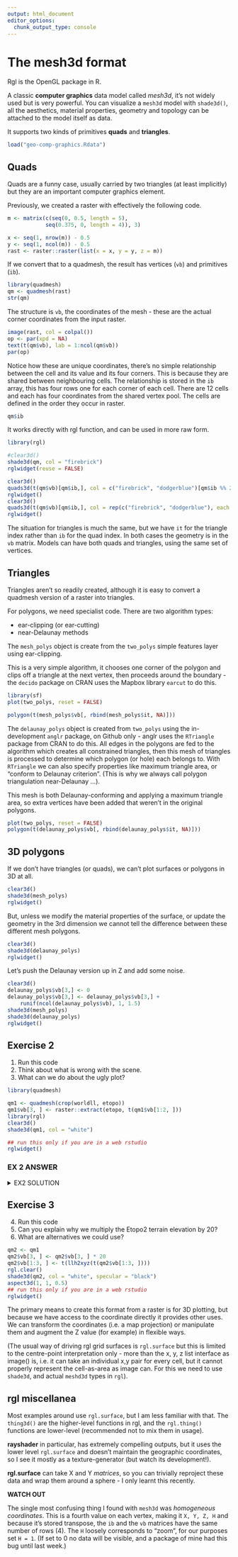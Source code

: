 ```yaml
---
output: html_document
editor_options: 
  chunk_output_type: console
---
```



# The mesh3d format





Rgl is the OpenGL package in R. 

A classic **computer graphics** data model called *mesh3d*, it's not widely used but is very powerful. You can visualize a `mesh3d` model with `shade3d()`, all the aesthetics, material properties, geometry and topology can be attached to the model
itself as data. 

It supports two kinds of primitives **quads** and **triangles**. 


```r
load("geo-comp-graphics.Rdata")
```

## Quads


Quads are a funny case, usually carried by two triangles (at least implicitly) but they are an important computer graphics element. 


Previously, we created a raster with effectively the following code. 

```r
m <- matrix(c(seq(0, 0.5, length = 5), 
            seq(0.375, 0, length = 4)), 3)

x <- seq(1, nrow(m)) - 0.5
y <- seq(1, ncol(m)) - 0.5
rast <- raster::raster(list(x = x, y = y, z = m))
```

If we convert that to a quadmesh, the result has vertices (`vb`) and primitives (`ib`). 

```r
library(quadmesh)
qm <- quadmesh(rast)
str(qm)
```


The structure is `vb`, the coordinates of the mesh - these are the
actual corner coordinates from the input raster.  

```r
image(rast, col = colpal())
op <- par(xpd = NA)
text(t(qm$vb), lab = 1:ncol(qm$vb))
par(op)
```


Notice how these are unique coordinates, there's no simple relationship between the cell and its value and its four corners. This is because they are shared between neighbouring cells. The relationship is stored in the `ib` array, this has four rows one for each corner of each cell. There are 12 cells and each has four coordinates from the shared vertex pool. The cells are defined in the order they occur in raster. 

```r
qm$ib
```

It works directly with rgl function, and can be used in more raw form. 


```r

library(rgl)

#clear3d()
shade3d(qm, col = "firebrick")
rglwidget(reuse = FALSE)


```

```r
clear3d()
quads3d(t(qm$vb)[qm$ib,], col = c("firebrick", "dodgerblue")[qm$ib %% 2 + 1])
rglwidget()
clear3d()
quads3d(t(qm$vb)[qm$ib,], col = rep(c("firebrick", "dodgerblue"), each = 4))
rglwidget()
```

The situation for triangles is much the same, but we have `it` for the triangle index rather than `ib` for the quad index. In both cases the geometry is in the `vb` matrix. Models can have both quads and triangles, using the same set of vertices. 




## Triangles

Triangles aren't so readily created, although it is easy to convert a quadmesh version of a raster into triangles. 

For polygons, we need specialist code. There are two algorithm types: 

* ear-clipping (or ear-cutting)
* near-Delaunay methods

The `mesh_polys` object is create from the `two_polys` simple features layer using ear-clipping. 

This is a very simple algorithm, it chooses one corner of the polygon and clips off a triangle at the next vertex, then proceeds around the boundary - the `decido` package on CRAN uses the Mapbox library `earcut` to do this. 

```r
library(sf)
plot(two_polys, reset = FALSE)

polygon(t(mesh_polys$vb[, rbind(mesh_polys$it, NA)]))
```


The `delaunay_polys` object is created from `two_polys` using the in-development `anglr` package, on Github only - anglr uses the `RTriangle` package from CRAN to do this. All edges in the polygons are fed to the algorithm which creates all constrained triangles, then this mesh of triangles is processed to determine which polygon (or hole) each belongs to. With `RTriangle` we can also specify properties like maximum triangle area, or "conform to Delaunay criterion". (This is why we always call polygon triangulation near-Delaunay ...). 

This mesh is both Delaunay-conforming and applying a maximum triangle area, so extra vertices have been added that weren't in the original polygons. 

```r
plot(two_polys, reset = FALSE)
polygon(t(delaunay_polys$vb[, rbind(delaunay_polys$it, NA)]))
```


## 3D polygons

If we don't have triangles (or quads), we can't plot surfaces or polygons in 3D at all. 

```r
clear3d()
shade3d(mesh_polys)
rglwidget()
```

But, unless we modify the material properties of the surface, or update the geometry in the 3rd dimension we cannot tell the difference between these different mesh polygons. 

```r
clear3d()
shade3d(delaunay_polys)
rglwidget()
```


Let's push the Delaunay version up in Z and add some noise. 

```r
clear3d()
delaunay_polys$vb[3,] <- 0
delaunay_polys$vb[3,] <- delaunay_polys$vb[3,] + 
    runif(ncol(delaunay_polys$vb), 1, 1.5)
shade3d(mesh_polys)
shade3d(delaunay_polys)
rglwidget()

```

## Exercise 2

1. Run this code 
2. Think about what is wrong with the scene. 
3. What can we do about the ugly plot? 

```r
library(quadmesh)

qm1 <- quadmesh(crop(worldll, etopo))
qm1$vb[3, ] <- raster::extract(etopo, t(qm1$vb[1:2, ]))
library(rgl)
clear3d()
shade3d(qm1, col = "white")

## run this only if you are in a web rstudio
rglwidget()

```

### EX 2 ANSWER

<details><summary>EX2 SOLUTION</summary>
<p>

We need to modify the aspect ratio, because we are plotting coordinates in degrees against elevation in metres. There's no one right answer, getting a sensible aspect ratio will depend on the data in the scene. 

```r
aspect3d(1, 1, 0.05)
## run this only if you are in a web rstudio
rglwidget()
```

</p>
</details>



## Exercise 3

4. Run this code 
5. Can you explain why we multiply the Etopo2 terrain elevation by 20? 
6. What are alternatives we could use? 
 
```r
qm2 <- qm1
qm2$vb[3, ] <- qm2$vb[3, ] * 20
qm2$vb[1:3, ] <- t(llh2xyz(t(qm2$vb[1:3, ])))
rgl.clear()
shade3d(qm2, col = "white", specular = "black")
aspect3d(1, 1, 0.5)
## run this only if you are in a web rstudio
rglwidget()

```




The primary means to create this format from a raster is for 3D plotting, but because we have access to the coordinate directly it provides other uses. We can transform the coordinates (i.e. a map projection) or manipulate them and augment the Z value (for example) in flexible ways. 

(The usual way of driving rgl grid surfaces is `rgl.surface` but this is limited to the centre-point interpretation only - more than the x, y, z list interface as image() is, i.e. it can take an individual x,y pair for every cell, but it cannot properly represent the cell-as-area as image can. For this we need to use `shade3d`, and actual `meshd3d` types in `rgl`). 


## rgl miscellanea

Most examples around use `rgl.surface`, but I am less familiar with that. The `thing3d()` are the higher-level functions in rgl, and the `rgl.thing()` functions are lower-level (recommended not to mix them in usage). 

**rayshader** in particular, has extremely compelling outputs, but it uses the lower level `rgl.surface` and doesn't maintain the geographic coordinates, so I see it mostly as a texture-generator (but watch its development!). 


**rgl.surface** can take X and Y *matrices*, so you can trivially reproject these data
and wrap them around a sphere - I only learnt this recently. 


**WATCH OUT**

The single most confusing thing I found with `mesh3d` was *homogeneous coordinates*. This is a fourth value on each vertex, making it `X, Y, Z, H` and because it's stored transpose, the `ib` and the `vb` matrices have the same number of rows (4). The `H` loosely corresponds to "zoom", for our purposes set `H = 1`. (If set to 0 no data will be visible, and a package of mine had this bug until last week.)



